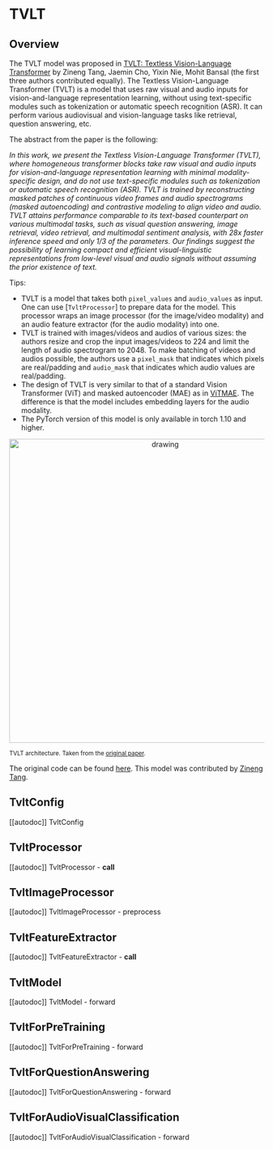 <!--Copyright 2023 The HuggingFace Team. All rights reserved.

Licensed under the Apache License, Version 2.0 (the "License"); you may not use this file except in compliance with
the License. You may obtain a copy of the License at

http://www.apache.org/licenses/LICENSE-2.0

Unless required by applicable law or agreed to in writing, software distributed under the License is distributed on
an "AS IS" BASIS, WITHOUT WARRANTIES OR CONDITIONS OF ANY KIND, either express or implied. See the License for the
specific language governing permissions and limitations under the License.
-->

# TVLT

## Overview

The TVLT model was proposed in [TVLT: Textless Vision-Language Transformer](https://arxiv.org/abs/2209.14156)
by Zineng Tang, Jaemin Cho, Yixin Nie, Mohit Bansal (the first three authors contributed equally). The Textless Vision-Language Transformer (TVLT) is a model that uses raw visual and audio inputs for vision-and-language representation learning, without using text-specific modules such as tokenization or automatic speech recognition (ASR). It can perform various audiovisual and vision-language tasks like retrieval, question answering, etc.

The abstract from the paper is the following:

*In this work, we present the Textless Vision-Language Transformer (TVLT), where homogeneous transformer blocks take raw visual and audio inputs for vision-and-language representation learning with minimal modality-specific design, and do not use text-specific modules such as tokenization or automatic speech recognition (ASR). TVLT is trained by reconstructing masked patches of continuous video frames and audio spectrograms (masked autoencoding) and contrastive modeling to align video and audio. TVLT attains performance comparable to its text-based counterpart on various multimodal tasks, such as visual question answering, image retrieval, video retrieval, and multimodal sentiment analysis, with 28x faster inference speed and only 1/3 of the parameters. Our findings suggest the possibility of learning compact and efficient visual-linguistic representations from low-level visual and audio signals without assuming the prior existence of text.*

Tips:

- TVLT is a model that takes both `pixel_values` and `audio_values` as input. One can use [`TvltProcessor`] to prepare data for the model.
  This processor wraps an image processor (for the image/video modality) and an audio feature extractor (for the audio modality) into one.
- TVLT is trained with images/videos and audios of various sizes: the authors resize and crop the input images/videos to 224 and limit the length of audio spectrogram to 2048. To make batching of videos and audios possible, the authors use a `pixel_mask` that indicates which pixels are real/padding and `audio_mask` that indicates which audio values are real/padding.
- The design of TVLT is very similar to that of a standard Vision Transformer (ViT) and masked autoencoder (MAE) as in [ViTMAE](vitmae). The difference is that the model includes embedding layers for the audio modality.
- The PyTorch version of this model is only available in torch 1.10 and higher.

<p align="center">
<img src="https://huggingface.co/datasets/huggingface/documentation-images/resolve/main/transformers/model_doc/tvlt_architecture.png"
alt="drawing" width="600"/>
</p>

<small> TVLT architecture. Taken from the <a href="[https://arxiv.org/abs/2102.03334](https://arxiv.org/abs/2209.14156)">original paper</a>. </small>

The original code can be found [here](https://github.com/zinengtang/TVLT). This model was contributed by [Zineng Tang](https://huggingface.co/ZinengTang).

## TvltConfig

[[autodoc]] TvltConfig

## TvltProcessor

[[autodoc]] TvltProcessor
    - __call__

## TvltImageProcessor

[[autodoc]] TvltImageProcessor
    - preprocess

## TvltFeatureExtractor

[[autodoc]] TvltFeatureExtractor
    - __call__
    
## TvltModel

[[autodoc]] TvltModel
    - forward

## TvltForPreTraining

[[autodoc]] TvltForPreTraining
    - forward

## TvltForQuestionAnswering

[[autodoc]] TvltForQuestionAnswering
    - forward
    
## TvltForAudioVisualClassification

[[autodoc]] TvltForAudioVisualClassification
    - forward
